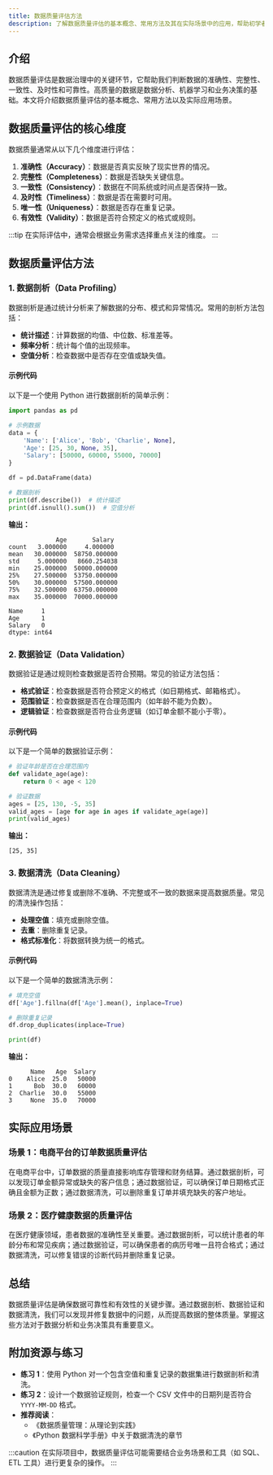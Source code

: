 ```yaml
---
title: 数据质量评估方法
description: 了解数据质量评估的基本概念、常用方法及其在实际场景中的应用，帮助初学者掌握数据质量管理的基础知识。
---
```


## 介绍

数据质量评估是数据治理中的关键环节，它帮助我们判断数据的准确性、完整性、一致性、及时性和可靠性。高质量的数据是数据分析、机器学习和业务决策的基础。本文将介绍数据质量评估的基本概念、常用方法以及实际应用场景。

## 数据质量评估的核心维度

数据质量通常从以下几个维度进行评估：

1. **准确性（Accuracy）**：数据是否真实反映了现实世界的情况。
2. **完整性（Completeness）**：数据是否缺失关键信息。
3. **一致性（Consistency）**：数据在不同系统或时间点是否保持一致。
4. **及时性（Timeliness）**：数据是否在需要时可用。
5. **唯一性（Uniqueness）**：数据是否存在重复记录。
6. **有效性（Validity）**：数据是否符合预定义的格式或规则。

:::tip
在实际评估中，通常会根据业务需求选择重点关注的维度。
:::

## 数据质量评估方法

### 1. 数据剖析（Data Profiling）

数据剖析是通过统计分析来了解数据的分布、模式和异常情况。常用的剖析方法包括：

- **统计描述**：计算数据的均值、中位数、标准差等。
- **频率分析**：统计每个值的出现频率。
- **空值分析**：检查数据中是否存在空值或缺失值。

#### 示例代码

以下是一个使用 Python 进行数据剖析的简单示例：

```python
import pandas as pd

# 示例数据
data = {
    'Name': ['Alice', 'Bob', 'Charlie', None],
    'Age': [25, 30, None, 35],
    'Salary': [50000, 60000, 55000, 70000]
}

df = pd.DataFrame(data)

# 数据剖析
print(df.describe())  # 统计描述
print(df.isnull().sum())  # 空值分析
```

**输出：**

```
             Age       Salary
count   3.000000     4.000000
mean   30.000000  58750.000000
std     5.000000   8660.254038
min    25.000000  50000.000000
25%    27.500000  53750.000000
50%    30.000000  57500.000000
75%    32.500000  63750.000000
max    35.000000  70000.000000

Name     1
Age      1
Salary   0
dtype: int64
```

### 2. 数据验证（Data Validation）

数据验证是通过规则检查数据是否符合预期。常见的验证方法包括：

- **格式验证**：检查数据是否符合预定义的格式（如日期格式、邮箱格式）。
- **范围验证**：检查数据是否在合理范围内（如年龄不能为负数）。
- **逻辑验证**：检查数据是否符合业务逻辑（如订单金额不能小于零）。

#### 示例代码

以下是一个简单的数据验证示例：

```python
# 验证年龄是否在合理范围内
def validate_age(age):
    return 0 < age < 120

# 验证数据
ages = [25, 130, -5, 35]
valid_ages = [age for age in ages if validate_age(age)]
print(valid_ages)
```

**输出：**

```
[25, 35]
```

### 3. 数据清洗（Data Cleaning）

数据清洗是通过修复或删除不准确、不完整或不一致的数据来提高数据质量。常见的清洗操作包括：

- **处理空值**：填充或删除空值。
- **去重**：删除重复记录。
- **格式标准化**：将数据转换为统一的格式。

#### 示例代码

以下是一个简单的数据清洗示例：

```python
# 填充空值
df['Age'].fillna(df['Age'].mean(), inplace=True)

# 删除重复记录
df.drop_duplicates(inplace=True)

print(df)
```

**输出：**

```
      Name   Age  Salary
0    Alice  25.0   50000
1      Bob  30.0   60000
2  Charlie  30.0   55000
3     None  35.0   70000
```

## 实际应用场景

### 场景 1：电商平台的订单数据质量评估

在电商平台中，订单数据的质量直接影响库存管理和财务结算。通过数据剖析，可以发现订单金额异常或缺失的客户信息；通过数据验证，可以确保订单日期格式正确且金额为正数；通过数据清洗，可以删除重复订单并填充缺失的客户地址。

### 场景 2：医疗健康数据的质量评估

在医疗健康领域，患者数据的准确性至关重要。通过数据剖析，可以统计患者的年龄分布和常见疾病；通过数据验证，可以确保患者的病历号唯一且符合格式；通过数据清洗，可以修复错误的诊断代码并删除重复记录。

## 总结

数据质量评估是确保数据可靠性和有效性的关键步骤。通过数据剖析、数据验证和数据清洗，我们可以发现并修复数据中的问题，从而提高数据的整体质量。掌握这些方法对于数据分析和业务决策具有重要意义。

## 附加资源与练习

- **练习 1**：使用 Python 对一个包含空值和重复记录的数据集进行数据剖析和清洗。
- **练习 2**：设计一个数据验证规则，检查一个 CSV 文件中的日期列是否符合 `YYYY-MM-DD` 格式。
- **推荐阅读**：
  - 《数据质量管理：从理论到实践》
  - 《Python 数据科学手册》中关于数据清洗的章节

:::caution
在实际项目中，数据质量评估可能需要结合业务场景和工具（如 SQL、ETL 工具）进行更复杂的操作。
:::